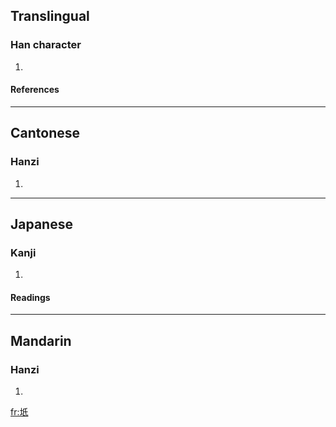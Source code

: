 ==Translingual==
===Han character===
{{Han char|rn=32|rad=土|as=04|sn=7|four=4214<sub>0</sub>|canj=土竹女心 (GHVP)}}
# {{defn|Han}}
====References====
{{Han ref|kx=0224.250|dkj=04909|dj=0459.130|hdz=10425.020|uh=5741|ud=22337|bh=CAAA|bd=51882}}
----
==Cantonese==
===Hanzi===
{{yue-hanzi|jyut=|y=ji2}}
# {{defn|Cantonese}}
----
==Japanese==
===Kanji===
{{ja-kanji|grade=|rs=土04}}
# {{defn|Japanese}} 
====Readings====
{{ja-readings|on=[[し]] (shi)|kun=[[とまる]] (tomaru), [[さか]] (saka)}}
----
==Mandarin==
===Hanzi===
{{cmn-hanzi|pin=[[zhǐ]] ([[zhi3]])|wg=chih<sup>3</sup>}}
# {{defn|Mandarin}}

[[fr:坁]]